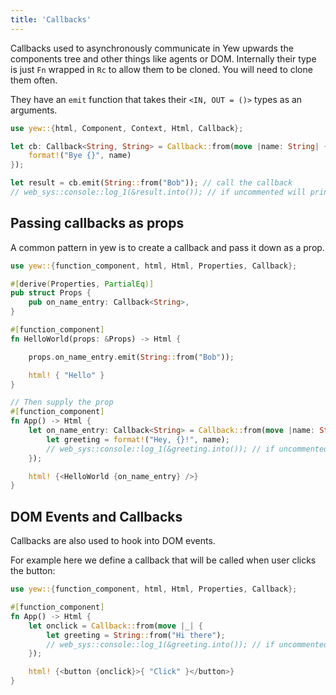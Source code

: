 ```yaml
---
title: 'Callbacks'
---
```


Callbacks used to asynchronously communicate in Yew upwards the components tree and other things like agents or DOM.
Internally their type is just `Fn` wrapped in `Rc` to allow them to be cloned. You will need to clone them often.

They have an `emit` function that takes their `<IN, OUT = ()>` types as an arguments.

```rust
use yew::{html, Component, Context, Html, Callback};

let cb: Callback<String, String> = Callback::from(move |name: String| {
    format!("Bye {}", name)
});

let result = cb.emit(String::from("Bob")); // call the callback
// web_sys::console::log_1(&result.into()); // if uncommented will print "Bye Bob"
```

## Passing callbacks as props

A common pattern in yew is to create a callback and pass it down as a prop.

```rust
use yew::{function_component, html, Html, Properties, Callback};

#[derive(Properties, PartialEq)]
pub struct Props {
    pub on_name_entry: Callback<String>,
}

#[function_component]
fn HelloWorld(props: &Props) -> Html {

    props.on_name_entry.emit(String::from("Bob"));

    html! { "Hello" }
}

// Then supply the prop
#[function_component]
fn App() -> Html {
    let on_name_entry: Callback<String> = Callback::from(move |name: String| {
        let greeting = format!("Hey, {}!", name);
        // web_sys::console::log_1(&greeting.into()); // if uncommented will print
    });

    html! {<HelloWorld {on_name_entry} />}
}

```

## DOM Events and Callbacks

Callbacks are also used to hook into DOM events.

For example here we define a callback that will be called when user clicks the button:

```rust
use yew::{function_component, html, Html, Properties, Callback};

#[function_component]
fn App() -> Html {
    let onclick = Callback::from(move |_| {
        let greeting = String::from("Hi there");
        // web_sys::console::log_1(&greeting.into()); // if uncommented will print
    });

    html! {<button {onclick}>{ "Click" }</button>}
}
```

